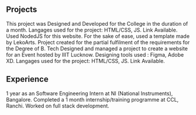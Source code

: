 
## 
## Projects

<ProjectCard title="Faculty Recruitment" link="https://iiitl.ac.in/faculty-recruitments/" bg="linear-gradient(to right, #00C2FFAF -100%, #15D14AFA 125%)">
This project was Designed and Developed for the College in the duration of a month.
Langages used for the project: HTML/CSS, JS. Link Available.
</ProjectCard>

<ProjectCard title="Portfolio" link="https://github.com/AgilePlaya/agileplaya.github.io" bg="linear-gradient(to right, #EBBC44FA -20%, #A857DABF 180%)">
Used NodedJS for this website. For the sake of ease, used a template made by LekoArts.
</ProjectCard>

<ProjectCard title="RT Object Detection for the Visually Impaired" link="#" bg="linear-gradient(to right, #EBBC44FF -100%, #A857DABF 100%)">
Project created for the partial fulfilment of the requirements for the Degree of B. Tech
</ProjectCard>

<ProjectCard title="Workshop | IIIT Lucknow" link="https://iiitl.ac.in/workshop/" bg="linear-gradient(to right, #00C2FFBB -20%, #15D14AFA 250%)">
Designed and managed a project to create  a website for an Event hosted by IIIT Lucknow.
Designing tools used : Figma, Adobe XD.
Langages used for the project: HTML/CSS, JS. Link Available.
</ProjectCard>


##
## Experience

<ProjectCard title="1 yr Software Engineering Intern" link="https://www.ni.com//" bg="linear-gradient(to right, #15D14AAF -100%, #FFFFFF8F 125%)">
1 year as an Software Engineering Intern at NI (National Instruments), Bangalore.
</ProjectCard>

<ProjectCard title="1 month Web Developer" link="https://www.centralcoalfields.in/ind/index_h.php" bg="linear-gradient(to right, #EBBC44FB -20%, #AAAAAAAA 180%)">
Completed a 1 month internship/training programme at CCL, Ranchi. Worked on full stack development.
</ProjectCard>
